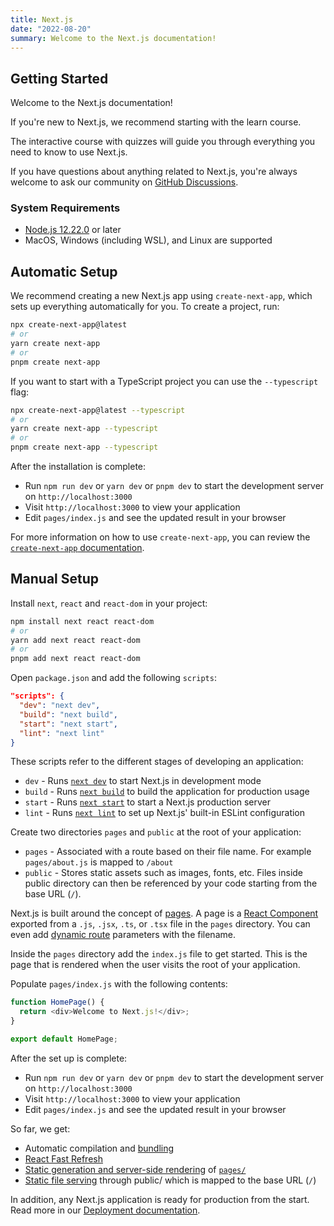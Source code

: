 ```yaml
---
title: Next.js
date: "2022-08-20"
summary: Welcome to the Next.js documentation!
---
```


## Getting Started

Welcome to the Next.js documentation!

If you're new to Next.js, we recommend starting with the learn course.

The interactive course with quizzes will guide you through everything you need to know to use Next.js.

If you have questions about anything related to Next.js, you're always welcome to ask our community on [GitHub Discussions](https://github.com/vercel/next.js/discussions).

### System Requirements

- [Node.js 12.22.0](https://nodejs.org/) or later
- MacOS, Windows (including WSL), and Linux are supported

## Automatic Setup

We recommend creating a new Next.js app using `create-next-app`, which sets up everything automatically for you. To create a project, run:

```bash
npx create-next-app@latest
# or
yarn create next-app
# or
pnpm create next-app
```

If you want to start with a TypeScript project you can use the `--typescript` flag:

```bash
npx create-next-app@latest --typescript
# or
yarn create next-app --typescript
# or
pnpm create next-app --typescript
```

After the installation is complete:

- Run `npm run dev` or `yarn dev` or `pnpm dev` to start the development server on `http://localhost:3000`
- Visit `http://localhost:3000` to view your application
- Edit `pages/index.js` and see the updated result in your browser

For more information on how to use `create-next-app`, you can review the [`create-next-app` documentation](https://nextjs.org/docs/api-reference/create-next-app).

## Manual Setup

Install `next`, `react` and `react-dom` in your project:

```bash
npm install next react react-dom
# or
yarn add next react react-dom
# or
pnpm add next react react-dom
```

Open `package.json` and add the following `scripts`:

```json
"scripts": {
  "dev": "next dev",
  "build": "next build",
  "start": "next start",
  "lint": "next lint"
}
```

These scripts refer to the different stages of developing an application:

- `dev` - Runs [`next dev`](https://nextjs.org/docs/api-reference/cli#development) to start Next.js in development mode
- `build` - Runs [`next build`](https://nextjs.org/docs/api-reference/cli#build) to build the application for production usage
- `start` - Runs [`next start`](https://nextjs.org/docs/api-reference/cli#production) to start a Next.js production server
- `lint` - Runs [`next lint`](https://nextjs.org/docs/api-reference/cli#lint) to set up Next.js' built-in ESLint configuration

Create two directories `pages` and `public` at the root of your application:

- `pages` - Associated with a route based on their file name. For example `pages/about.js` is mapped to `/about`
- `public` - Stores static assets such as images, fonts, etc. Files inside public directory can then be referenced by your code starting from the base URL (`/`).

Next.js is built around the concept of [pages](https://nextjs.org/docs/basic-features/pages). A page is a [React Component](https://reactjs.org/docs/components-and-props.html) exported from a `.js`, `.jsx`, `.ts`, or `.tsx` file in the `pages` directory. You can even add [dynamic route](https://nextjs.org/docs/routing/dynamic-routes) parameters with the filename.

Inside the `pages` directory add the `index.js` file to get started. This is the page that is rendered when the user visits the root of your application.

Populate `pages/index.js` with the following contents:

```js
function HomePage() {
  return <div>Welcome to Next.js!</div>;
}

export default HomePage;
```

After the set up is complete:

- Run `npm run dev` or `yarn dev` or `pnpm dev` to start the development server on `http://localhost:3000`
- Visit `http://localhost:3000` to view your application
- Edit `pages/index.js` and see the updated result in your browser

So far, we get:

- Automatic compilation and [bundling](https://nextjs.org/docs/advanced-features/compiler)
- [React Fast Refresh](https://nextjs.org/blog/next-9-4#fast-refresh)
- [Static generation and server-side rendering](https://nextjs.org/docs/basic-features/data-fetching/overview) of [`pages/`](https://nextjs.org/docs/basic-features/pages)
- [Static file serving](https://nextjs.org/docs/basic-features/static-file-serving) through public/ which is mapped to the base URL (`/`)

In addition, any Next.js application is ready for production from the start. Read more in our [Deployment documentation](https://nextjs.org/docs/deployment).
